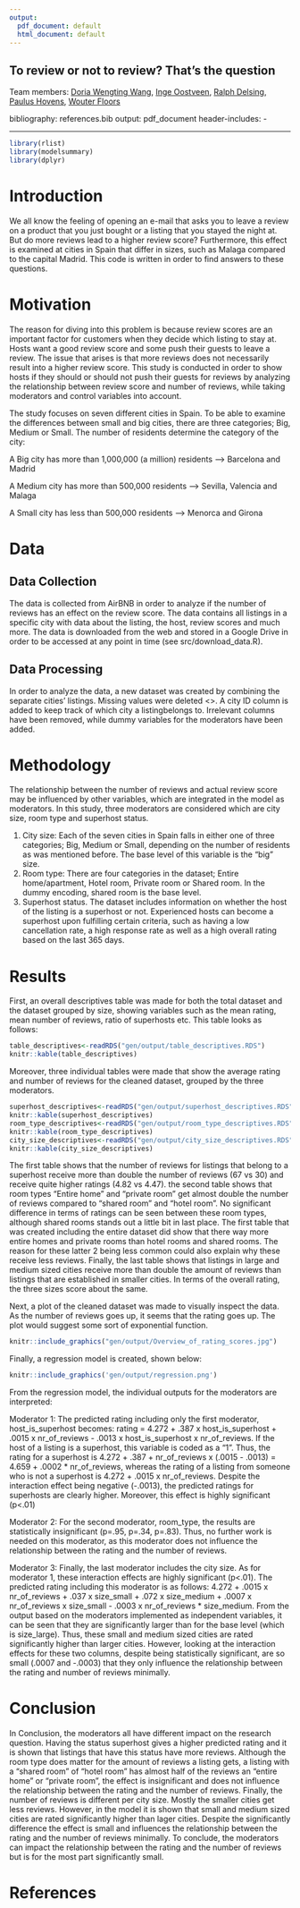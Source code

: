 ```yaml
---
output:
  pdf_document: default
  html_document: default
---
```

## To review or not to review? That's the question

Team members: 
[Doria Wengting Wang](https://github.com/DoriaWW), [Inge Oostveen](https://github.com/IngeOostveen), [Ralph Delsing](https://github.com/RalphGit21), [Paulus Hovens](https://github.com/pphovens), [Wouter Floors](https://github.com/WouterFloors)

bibliography: references.bib
output: pdf_document
header-includes: 
- \usepackage{booktabs}

---

```r
library(rlist)
library(modelsummary)
library(dplyr)
```

# Introduction

We all know the feeling of opening an e-mail that asks you to leave a review on a product that you just bought or a listing that you stayed the night at. But do more reviews lead to a higher review score? Furthermore, this effect is examined at cities in Spain that differ in sizes, such as Malaga compared to the capital Madrid. This code is written in order to find answers to these questions.

# Motivation

The reason for diving into this problem is because review scores are an important factor for customers when they decide which listing to stay at. Hosts want a good review score and some push their guests to leave a review. The issue that arises is that more reviews does not necessarily result into a higher review score. This study is conducted in order to show hosts if they should or should not push their guests for reviews by analyzing the relationship between review score and number of reviews, while taking moderators and control variables into account.

The study focuses on seven different cities in Spain. To be able to examine the differences between small and big cities, there are three categories; Big, Medium or Small. The number of residents determine the category of the city:

A Big city has more than 1,000,000 (a million) residents --> Barcelona and Madrid

A Medium city has more than 500,000 residents --> Sevilla, Valencia and Malaga

A Small city has less than 500,000 residents --> Menorca and Girona


# Data

## Data Collection
The data is collected from AirBNB in order to analyze if the number of reviews has an effect on the review score. The data contains all listings in a specific city with data about the listing, the host, review scores and much more. The data is downloaded from the web and stored in a Google Drive in order to be accessed at any point in time (see src/download_data.R).

## Data Processing
In order to analyze the data, a new dataset was created by combining the separate cities' listings. Missing values were deleted <<Put something about the missing values here and that it happened in relative fashion >>. A city ID column is added to keep track of which city a listingbelongs to. Irrelevant columns have been removed, while dummy variables for the moderators have been added.


# Methodology

The relationship between the number of reviews and actual review score may be influenced by other variables, which are integrated in the model as moderators. In this study, three moderators are considered which are city size, room type and superhost status.

1. City size: Each of the seven cities in Spain falls in either one of three categories; Big, Medium or Small, depending on the number of residents as was mentioned before. The base level of this variable is the "big" size.
2. Room type: There are four categories in the dataset; Entire home/apartment, Hotel room, Private room or Shared room. In the dummy encoding, shared room is the base level.
3. Superhost status. The dataset includes information on whether the host of the listing is a superhost or not. Experienced hosts can become a superhost upon fulfilling certain criteria, such as having a low cancellation rate, a high response rate as well as a high overall rating based on the last 365 days.




# Results

First, an overall descriptives table was made for both the total dataset and the dataset grouped by size, showing variables such as the mean rating, mean number of reviews, ratio of superhosts etc. This table looks as follows:

```r
table_descriptives<-readRDS("gen/output/table_descriptives.RDS")
knitr::kable(table_descriptives)
``` 
Moreover, three individual tables were made that show the average rating and number of reviews for the cleaned dataset, grouped by the three moderators.
```r
superhost_descriptives<-readRDS("gen/output/superhost_descriptives.RDS")
knitr::kable(superhost_descriptives)
room_type_descriptives<-readRDS("gen/output/room_type_descriptives.RDS")
knitr::kable(room_type_descriptives)
city_size_descriptives<-readRDS("gen/output/city_size_descriptives.RDS")
knitr::kable(city_size_descriptives)
```

The first table shows that the number of reviews for listings that belong to a superhost receive more than double the number of reviews (67 vs 30) and receive quite higher ratings (4.82 vs 4.47). the second table shows that room types "Entire home" and "private room" get almost double the number of reviews compared to "shared room" and "hotel room". No significant difference in terms of ratings can be seen between these room types, although shared rooms stands out a little bit in last place. The first table that was created including the entire dataset did show that there way more entire homes and private rooms than hotel rooms and shared rooms. The reason for these latter 2 being less common could also explain why these receive less reviews. Finally, the last table shows that listings in large and medium sized cities receive more than double the amount of reviews than listings that are established in smaller cities. In terms of the overall rating, the three sizes score about the same.

Next, a plot of the cleaned dataset was made to visually inspect the data. As the number of reviews goes up, it seems that the rating goes up. The plot would suggest some sort of exponential function.

```r
knitr::include_graphics("gen/output/Overview_of_rating_scores.jpg")
```


Finally, a regression model is created, shown below:

```r
knitr::include_graphics('gen/output/regression.png')
```

From the regression model, the individual outputs for the moderators are interpreted:

Moderator 1: The predicted rating including only the first moderator, host_is_superhost becomes: rating = 4.272 + .387 x host_is_superhost + .0015 x nr_of_reviews - .0013 x host_is_superhost x nr_of_reviews. If the host of a listing is a superhost, this variable is coded as a "1". Thus, the rating for a superhost is 4.272 + .387 + nr_of_reviews x (.0015 - .0013) = 4.659 + .0002 * nr_of_reviews, whereas the rating of a listing from someone who is not a superhost is 4.272 + .0015 x nr_of_reviews. Despite the interaction effect being negative (-.0013), the predicted ratings for superhosts are clearly higher. Moreover, this effect is highly significant (p<.01)

Moderator 2: For the second moderator, room_type, the results are statistically insignificant (p=.95, p=.34, p=.83). Thus, no further work is needed on this moderator, as this moderator does not influence the relationship between the rating and the number of reviews.

Moderator 3: Finally, the last moderator includes the city size. As for moderator 1, these interaction effects are highly significant (p<.01). The predicted rating including this moderator is as follows: 4.272 + .0015 x nr_of_reviews + .037 x size_small + .072 x size_medium + .0007 x nr_of_reviews x size_small - .0003 x nr_of_reviews * size_medium. From the output based on the moderators implemented as independent variables, it can be seen that they are significantly larger than for the base level (which is size_large). Thus, these small and medium sized cities are rated significantly higher than larger cities. However, looking at the interaction effects for these two columns, despite being statistically significant, are so small (.0007 and -.0003) that they only influence the relationship between the rating and number of reviews minimally. 



# Conclusion
In Conclusion, the moderators all have different impact on the research question. Having the status superhost gives a higher predicted rating and it is shown that listings that have this status have more reviews. Although the room type does matter for the amount of reviews a listing gets, a listing with a "shared room" of "hotel room" has almost half of the reviews an "entire home" or "private room", the effect is insignificant and does not influence the relationship between the rating and the number of reviews. Finally, the number of reviews is different per city size. Mostly the smaller cities get less reviews. However, in the model it is shown that small and medium sized cities are rated significantly higher than lager cities. Despite the significantly difference the effect is small and influences the relationship between the rating and the number of reviews minimally. To conclude, the moderators can impact the relationship between the rating and the number of reviews but is for the most part significantly small.


# References

